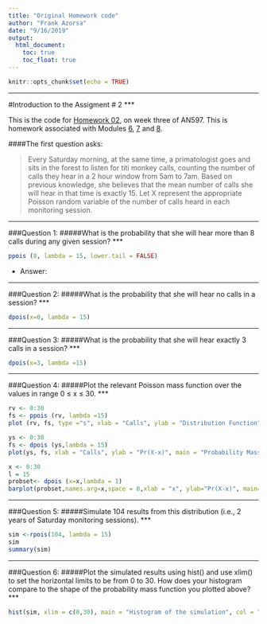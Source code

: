 ```yaml
---
title: "Original Homework code"
author: "Frank Azorsa"
date: "9/16/2019"
output: 
  html_document:
    toc: true
    toc_float: true
---
```


```r
knitr::opts_chunk$set(echo = TRUE)
```

***
#Introduction to the Assigment # 2
***

This is the code for [Homework 02](https://fuzzyatelin.github.io/bioanth-stats/homework-02.html), on week three of AN597. This is homework associated with Modules [6](https://fuzzyatelin.github.io/bioanth-stats/module-06/module-06.html), [7](https://fuzzyatelin.github.io/bioanth-stats/module-07/module-07.html) and [8](https://fuzzyatelin.github.io/bioanth-stats/module-08/module-08.html).

####The first question asks:

>Every Saturday morning, at the same time, a primatologist goes and sits in the forest to listen for titi monkey calls, counting the number of calls they hear in a 2 hour window from 5am to 7am. Based on previous knowledge, she believes that the mean number of calls she will hear in that time is exactly 15. Let X represent the appropriate Poisson random variable of the number of calls heard in each monitoring session.

***
###Question 1:
#####What is the probability that she will hear more than 8 calls during any given session?
***
```r
ppois (8, lambda = 15, lower.tail = FALSE)
```
+ Answer:

***
###Question 2: 
#####What is the probability that she will hear no calls in a session?
***
```r
dpois(x=0, lambda = 15)
```

***
###Question 3: 
#####What is the probability that she will hear exactly 3 calls in a session?
***
```r
dpois(x=3, lambda =15)
```

***
###Question 4: 
#####Plot the relevant Poisson mass function over the values in range 0 ≤ x ≤ 30.
***
```r
rv <- 0:30
fs <- ppois (rv, lambda =15)
plot (rv, fs, type ="s", xlab = "Calls", ylab = "Distribution Function")
```
```r
ys <- 0:30
fs <- dpois (ys,lambda = 15)
plot(ys, fs, xlab = "Calls", ylab = "Pr(X-x)", main = "Probability Mass Function")
```
```r
x <- 0:30
l = 15
probset<- dpois (x=x,lambda = 1)
barplot(probset,names.arg=x,space = 0,xlab = "x", ylab="Pr(X-x)", main="Probability Mass Function")
```

***
###Question 5: 
#####Simulate 104 results from this distribution (i.e., 2 years of Saturday monitoring sessions).
***
```r
sim <-rpois(104, lambda = 15)
sim
summary(sim)
```

***
###Question 6: 
#####Plot the simulated results using hist() and use xlim() to set the horizontal limits to be from 0 to 30. How does your histogram compare to the shape of the probability mass function you plotted above?
***
```r
hist(sim, xlim = c(0,30), main = "Histogram of the simulation", col = "white", xlab = "number of calls")
```
